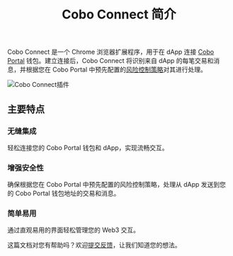 ﻿---
title: "Cobo Connect 简介"
sidebarTitle: "简介"
---
Cobo Connect 是一个 Chrome 浏览器扩展程序，用于在 dApp 连接 [Cobo Portal](/cn/portal/introduction) 钱包。建立连接后，Cobo Connect 将识别来自 dApp 的每笔交易和消息，并根据您在 Cobo Portal 中预先配置的[风险控制策略](/cn/portal/risk-controls/introduction)对其进行处理。

<img src="/cn/images/cobo-connect/extension.png" className="screenshot_full_screen" alt="Cobo Connect插件" />

## 主要特点

### 无缝集成

轻松连接您的 Cobo Portal 钱包和 dApp，实现流畅交互。

### 增强安全性

确保根据您在 Cobo Portal 中预先配置的风险控制策略，处理从 dApp 发送到您的 Cobo Portal 钱包地址的交易和消息。

### 简单易用

通过直观易用的界面轻松管理您的 Web3 交互。

<Tip>这篇文档对您有帮助吗？欢迎[提交反馈](https://forms.zohopublic.com/cobo/form/DocumentFeedbackForm/formperma/QvLOhxJv1_JMsJ-1dleZ8Itb_7rzN-LtgvsDdxosoVI?referrername=manuals)，让我们知道您的想法。</Tip>